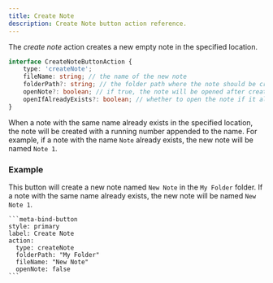 ```yaml
---
title: Create Note
description: Create Note button action reference.
---
```


The _create note_ action creates a new empty note in the specified location.

```ts
interface CreateNoteButtonAction {
	type: 'createNote';
	fileName: string; // the name of the new note
	folderPath?: string; // the folder path where the note should be created, if not specified the note will be created in the root of the vault
	openNote?: boolean; // if true, the note will be opened after creation
	openIfAlreadyExists?: boolean; // whether to open the note if it already exists instead of creating a new one with an incremented name
}
```

When a note with the same name already exists in the specified location, the note will be created with a running number appended to the name.
For example, if a note with the name `Note` already exists, the new note will be named `Note 1`.

### Example

This button will create a new note named `New Note` in the `My Folder` folder.
If a note with the same name already exists, the new note will be named `New Note 1`.

````custom_markdown {5-8}
```meta-bind-button
style: primary
label: Create Note
action:
  type: createNote
  folderPath: "My Folder"
  fileName: "New Note"
  openNote: false
```
````
